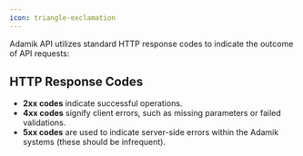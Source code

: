 ```yaml
---
icon: triangle-exclamation
---
```


Adamik API utilizes standard HTTP response codes to indicate the outcome of API requests:

## HTTP Response Codes

- **2xx codes** indicate successful operations.
- **4xx codes** signify client errors, such as missing parameters or failed validations.
- **5xx codes** are used to indicate server-side errors within the Adamik systems (these should be infrequent).
